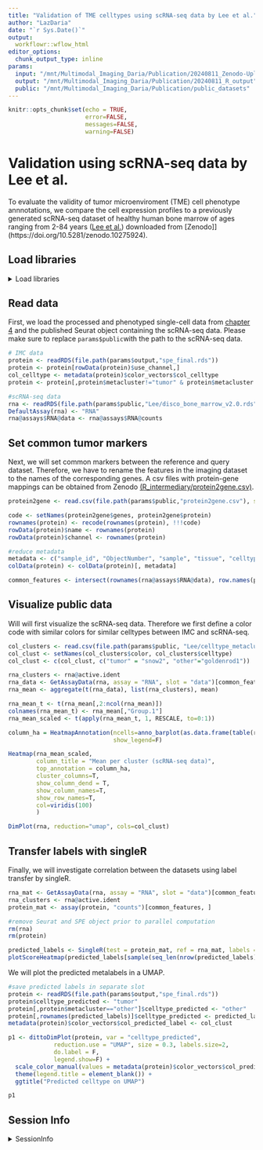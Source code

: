 ```yaml
---
title: "Validation of TME celltypes using scRNA-seq data by Lee et al."
author: "LazDaria"
date: "`r Sys.Date()`"
output: 
  workflowr::wflow_html
editor_options:
  chunk_output_type: inline
params: 
  input: "/mnt/Multimodal_Imaging_Daria/Publication/20240811_Zenodo-Upload"
  output: "/mnt/Multimodal_Imaging_Daria/Publication/20240811_R_output"
  public: "/mnt/Multimodal_Imaging_Daria/Publication/public_datasets"
---
```


```r
knitr::opts_chunk$set(echo = TRUE,
                      error=FALSE,
                      messages=FALSE,
                      warning=FALSE)
```

# Validation using scRNA-seq data by Lee et al. {#lee}
To evaluate the validity of tumor microenviroment (TME) cell phenotype annnotations, we compare the cell expression profiles to a previously generated scRNA-seq dataset of healthy human bone marrow of ages ranging from 2-84 years ([Lee et al.](https://doi.org/10.3389/fimmu.2023.1127879)) downloaded from [Zenodo]](https://doi.org/10.5281/zenodo.10275924). 

## Load libraries
<details>
   <summary>Load libraries</summary>
   
```r
library(Seurat)
library(dplyr)
library(bruceR)
library(ComplexHeatmap)
library(viridis)
library(BiocParallel)
library(SingleR)
library(dittoSeq)
```
</details>

## Read data
First, we load the processed and phenotyped single-cell data from [chapter 4](#phenotyping) and the published Seurat object containing the scRNA-seq data. Please make sure to replace `params$public`with the path to the scRNA-seq data.

```r
# IMC data
protein <- readRDS(file.path(params$output,"spe_final.rds"))
protein <- protein[rowData(protein)$use_channel,]
col_celltype <- metadata(protein)$color_vectors$col_celltype
protein <- protein[,protein$metacluster!="tumor" & protein$metacluster!="other"]

#scRNA-seq data
rna <- readRDS(file.path(params$public,"Lee/disco_bone_marrow_v2.0.rds"))
DefaultAssay(rna) <- "RNA"
rna@assays$RNA@data <- rna@assays$RNA@counts
```

## Set common tumor markers 
Next, we will set common markers between the reference and query dataset. Therefore, we have to rename the features in the imaging dataset to the names of the corresponding genes. 
A csv files with protein-gene mappings can be obtained from Zenodo [(R_intermediary/protein2gene.csv)](https://doi.org/10.5281/zenodo.13220634).

```r
protein2gene <- read.csv(file.path(params$public,"protein2gene.csv"), sep=";")

code <- setNames(protein2gene$genes, protein2gene$protein)
rownames(protein) <- recode(rownames(protein), !!!code)
rowData(protein)$name <- rownames(protein)
rowData(protein)$channel <- rownames(protein)

#reduce metadata
metadata <- c("sample_id", "ObjectNumber", "sample", "tissue", "celltype", "metacluster")
colData(protein) <- colData(protein)[, metadata]

common_features <- intersect(rownames(rna@assays$RNA@data), row.names(protein))
```
## Visualize public data

Will will first visualize the scRNA-seq data. Therefore we first define a color code with similar colors for similar celltypes between IMC and scRNA-seq. 

```r
col_clusters <- read.csv(file.path(params$public, "Lee/celltype_metacluster.csv"), sep=";")
col_clust <- setNames(col_clusters$color, col_clusters$celltype)
col_clust <- c(col_clust, c("tumor" = "snow2", "other"="goldenrod1"))
```


```r
rna_clusters <- rna@active.ident
rna_data <- GetAssayData(rna, assay = "RNA", slot = "data")[common_features, ]
rna_mean <- aggregate(t(rna_data), list(rna_clusters), mean)

rna_mean_t <- t(rna_mean[,2:ncol(rna_mean)])
colnames(rna_mean_t) <- rna_mean[,"Group.1"]
rna_mean_scaled <- t(apply(rna_mean_t, 1, RESCALE, to=0:1))

column_ha = HeatmapAnnotation(ncells=anno_barplot(as.data.frame(table(rna_clusters))[,"Freq"], height = unit(1, "cm")),
                              show_legend=F)

Heatmap(rna_mean_scaled, 
        column_title = "Mean per cluster (scRNA-seq data)",
        top_annotation = column_ha, 
        cluster_columns=T,
        show_column_dend = T,
        show_column_names=T,
        show_row_names=T,
        col=viridis(100)
        )
```

```r
DimPlot(rna, reduction="umap", cols=col_clust)
```

## Transfer labels with singleR
Finally, we will investigate correlation between the datasets using label transfer by singleR. 

```r
rna_mat <- GetAssayData(rna, assay = "RNA", slot = "data")[common_features, ]
rna_clusters <- rna@active.ident
protein_mat <- assay(protein, "counts")[common_features, ]

#remove Seurat and SPE object prior to parallel computation
rm(rna)
rm(protein)

predicted_labels <- SingleR(test = protein_mat, ref = rna_mat, labels = rna_clusters, BPPARAM = MulticoreParam(workers=16, RNGseed=20231030))
plotScoreHeatmap(predicted_labels[sample(seq_len(nrow(predicted_labels)), 2000),],annotation_colors=list(Labels = col_clust), annotation_legend=F, treeheight_row=0) #define colors first
```

We will plot the predicted metalabels in a UMAP.

```r
#save predicted labels in separate slot
protein <- readRDS(file.path(params$output,"spe_final.rds"))
protein$celltype_predicted <- "tumor"
protein[,protein$metacluster=="other"]$celltype_predicted <- "other"
protein[,rownames(predicted_labels)]$celltype_predicted <- predicted_labels$labels
metadata(protein)$color_vectors$col_predicted_label <- col_clust

p1 <- dittoDimPlot(protein, var = "celltype_predicted", 
             reduction.use = "UMAP", size = 0.3, labels.size=2,
             do.label = F,
             legend.show=F) +
  scale_color_manual(values = metadata(protein)$color_vectors$col_predicted_label) +
  theme(legend.title = element_blank()) +
  ggtitle("Predicted celltype on UMAP")

p1
```

## Session Info

<details>
   <summary>SessionInfo</summary>
   
```r
sessionInfo()
```
</details>
